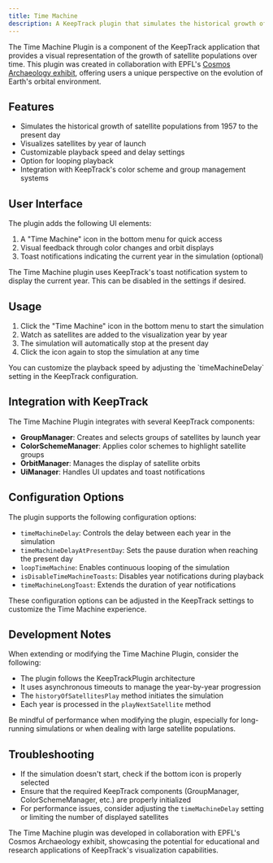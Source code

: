 ```yaml
---
title: Time Machine
description: A KeepTrack plugin that simulates the historical growth of satellite populations over time, developed in collaboration with EPFL's Cosmos Archaeology exhibit.
---
```



The Time Machine Plugin is a component of the KeepTrack application that provides a visual representation of the growth of satellite populations over time. This plugin was created in collaboration with EPFL's [Cosmos Archaeology exhibit](https://epfl-pavilions.ch/en/archive/cosmos-archaeology-dark-cloud-of-debris), offering users a unique perspective on the evolution of Earth's orbital environment.

## Features

- Simulates the historical growth of satellite populations from 1957 to the present day
- Visualizes satellites by year of launch
- Customizable playback speed and delay settings
- Option for looping playback
- Integration with KeepTrack's color scheme and group management systems

## User Interface

The plugin adds the following UI elements:

1. A "Time Machine" icon in the bottom menu for quick access
2. Visual feedback through color changes and orbit displays
3. Toast notifications indicating the current year in the simulation (optional)

<Aside>
  The Time Machine plugin uses KeepTrack's toast notification system to display the current year. This can be disabled in the settings if desired.
</Aside>

## Usage

1. Click the "Time Machine" icon in the bottom menu to start the simulation
2. Watch as satellites are added to the visualization year by year
3. The simulation will automatically stop at the present day
4. Click the icon again to stop the simulation at any time

<Aside type="tip">
  You can customize the playback speed by adjusting the `timeMachineDelay` setting in the KeepTrack configuration.
</Aside>

## Integration with KeepTrack

The Time Machine Plugin integrates with several KeepTrack components:

- **GroupManager**: Creates and selects groups of satellites by launch year
- **ColorSchemeManager**: Applies color schemes to highlight satellite groups
- **OrbitManager**: Manages the display of satellite orbits
- **UiManager**: Handles UI updates and toast notifications

## Configuration Options

The plugin supports the following configuration options:

- `timeMachineDelay`: Controls the delay between each year in the simulation
- `timeMachineDelayAtPresentDay`: Sets the pause duration when reaching the present day
- `loopTimeMachine`: Enables continuous looping of the simulation
- `isDisableTimeMachineToasts`: Disables year notifications during playback
- `timeMachineLongToast`: Extends the duration of year notifications

<Aside>
  These configuration options can be adjusted in the KeepTrack settings to customize the Time Machine experience.
</Aside>

## Development Notes

When extending or modifying the Time Machine Plugin, consider the following:

- The plugin follows the KeepTrackPlugin architecture
- It uses asynchronous timeouts to manage the year-by-year progression
- The `historyOfSatellitesPlay` method initiates the simulation
- Each year is processed in the `playNextSatellite` method

<Aside type="caution">
  Be mindful of performance when modifying the plugin, especially for long-running simulations or when dealing with large satellite populations.
</Aside>

## Troubleshooting

- If the simulation doesn't start, check if the bottom icon is properly selected
- Ensure that the required KeepTrack components (GroupManager, ColorSchemeManager, etc.) are properly initialized
- For performance issues, consider adjusting the `timeMachineDelay` setting or limiting the number of displayed satellites

<Aside>
  The Time Machine plugin was developed in collaboration with EPFL's Cosmos Archaeology exhibit, showcasing the potential for educational and research applications of KeepTrack's visualization capabilities.
</Aside>